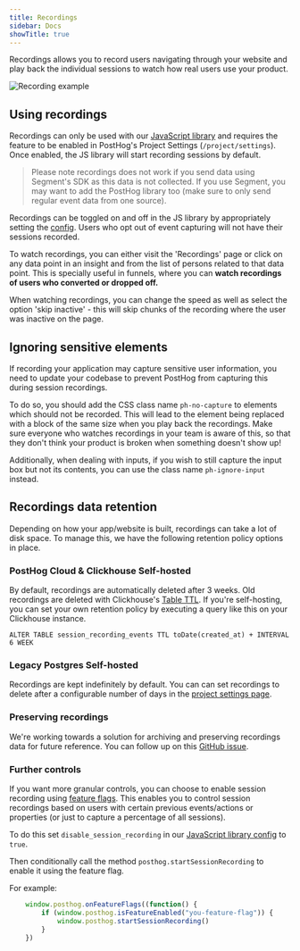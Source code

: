 ```yaml
---
title: Recordings
sidebar: Docs
showTitle: true
---
```


<FeatureAvailability allPlans />

Recordings allows you to record users navigating through your website and play back the individual sessions to watch how real users use your product.

![Recording example](../../images/features/session-recording/session-recording.gif)

## Using recordings

Recordings can only be used with our [JavaScript library](/docs/integrate/client/js) and requires the feature to be enabled in PostHog's Project Settings (`/project/settings`). Once enabled, the JS library will start recording sessions by default.

<blockquote class="warning-note">
    Please note recordings does not work if you send data using Segment's SDK as this data is not collected. If you use
    Segment, you may want to add the PostHog library too (make sure to only send regular event data from one source).
</blockquote>

Recordings can be toggled on and off in the JS library by appropriately setting the [config](/docs/integrate/client/js/#config). Users who opt out of event capturing will not have their sessions recorded.

To watch recordings, you can either visit the 'Recordings' page or click on any data point in an insight and from the list of persons related to that data point. This is specially useful in funnels, where you can **watch recordings of users who converted or dropped off.**

When watching recordings, you can change the speed as well as select the option 'skip inactive' - this will skip chunks of the recording where the user was inactive on the page.

## Ignoring sensitive elements

If recording your application may capture sensitive user information, you need to update your codebase to prevent PostHog from capturing this during session recordings.

To do so, you should add the CSS class name `ph-no-capture` to elements which should not be recorded. This will lead to the element being replaced with a block of the same size when you play back the recordings. Make sure everyone who watches recordings in your team is aware of this, so that they don't think your product is broken when something doesn't show up!

Additionally, when dealing with inputs, if you wish to still capture the input box but not its contents, you can use the class name `ph-ignore-input` instead.

## Recordings data retention

Depending on how your app/website is built, recordings can take a lot of disk space. To manage this, we have the following retention policy options in place.

### PostHog Cloud & Clickhouse Self-hosted

By default, recordings are automatically deleted after 3 weeks. Old recordings are deleted with Clickhouse's <a target="_blank" href="https://clickhouse.com/docs/en/sql-reference/statements/alter/ttl/">Table TTL</a>. If you're self-hosting, you can set your own retention policy by executing a query like this on your Clickhouse instance.

```
ALTER TABLE session_recording_events TTL toDate(created_at) + INTERVAL 6 WEEK
```

### Legacy Postgres Self-hosted

Recordings are kept indefinitely by default. You can can set recordings to delete after a configurable number of days in the [project settings page](/project/settings#recordings).

### Preserving recordings

We're working towards a solution for archiving and preserving recordings data for future reference. You can follow up on this [GitHub issue](https://github.com/PostHog/posthog/issues/2142).

### Further controls

If you want more granular controls, you can choose to enable session recording using [feature flags](feature-flags). This enables you to control session recordings based on users with certain previous events/actions or properties (or just to capture a percentage of all sessions).

To do this set `disable_session_recording` in our [JavaScript library config](/docs/integrate/client/js/#config) to `true`.

Then conditionally call the method `posthog.startSessionRecording` to enable it using the feature flag.

For example:

```javascript
    window.posthog.onFeatureFlags((function() {
        if (window.posthog.isFeatureEnabled("you-feature-flag")) {
            window.posthog.startSessionRecording()
        }
    })
```
